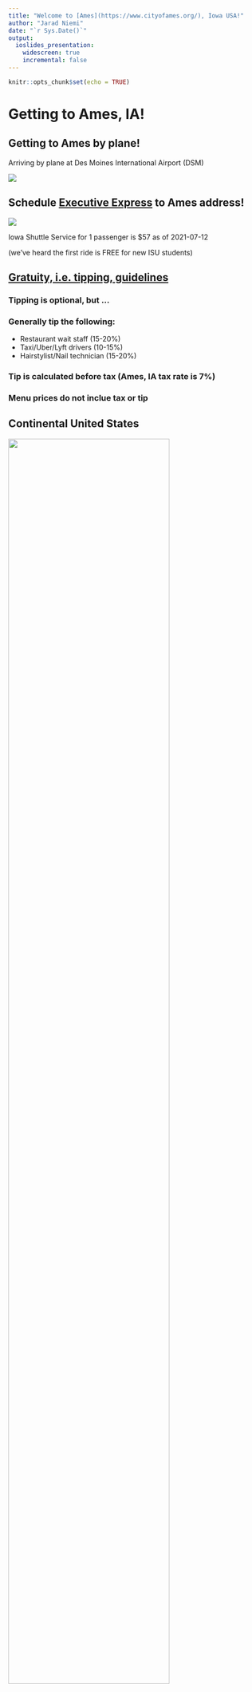 ```yaml
---
title: "Welcome to [Ames](https://www.cityofames.org/), Iowa USA!"
author: "Jarad Niemi"
date: "`r Sys.Date()`"
output: 
  ioslides_presentation:
    widescreen: true
    incremental: false
---
```


```r
knitr::opts_chunk$set(echo = TRUE)
```


# Getting to Ames, IA!

## Getting to Ames by plane!

Arriving by plane at Des Moines International Airport (DSM)

![](figs/dsm.png)

## Schedule [Executive Express](https://www.executiveexpress.biz/shuttle-service) to Ames address!

![](figs/executive_express.png)

Iowa Shuttle Service for 1 passenger is $57 as of 2021-07-12 

(we've heard the first ride is FREE for new ISU students)


## [Gratuity, i.e. tipping, guidelines](https://who13.com/news/gratuity-guidelines-who-to-tip-and-how-much/) 

### Tipping is optional, but ...

### Generally tip the following:

- Restaurant wait staff (15-20%)
- Taxi/Uber/Lyft drivers (10-15%)
- Hairstylist/Nail technician (15-20%)

### Tip is calculated before tax (Ames, IA tax rate is 7%)

### Menu prices do not inclue tax or tip



## Continental United States

![](figs/united-states-map-with-state-names.gif){width=80%}


## Iowa (IA) in Midwest Census Region

![](figs/7408647-regions-of-the-continental-united-states-source-public-domain-national-planning-network-http-www-fhw.jpg){width=80%}


## Iowa in East North Central Climatic Region

![](figs/Map-showing-climatologically-homogeneous-regions-over-continental-United-States.png){width=80%}

## Ames is in Story County, IA

![](figs/iowa-county-map.gif){width=90%}


## Getting to Ames by car

![](figs/usa-road-map.jpg){width=90%}


## Getting to Ames by car

![](figs/iowa_map.gif){width=80%}


## Iowa - [top agricultural producer](https://www.iadg.com/iowa-advantages/target-industries/#:~:text=Value%2DAdded%20Agriculture%20%26%20Food%20Production,soybeans%20and%20red%20meat%20production.)

- largest producer of 

![](figs/corn.jpg){width=24%}
![](figs/eggs.jpg){width=27%}
![](figs/hogs.jpg){width=35%}

- second largest producer of 

![](figs/soybeans.jpg){width=20%}
![](figs/cows.jpg){width=12%}
  
while being [26th in size and 30th in population](https://www.ipl.org/div/stateknow/popchart.html)


## Ames, IA - [one of the best places to live](https://www.amestrib.com/story/news/2020/10/16/ames-ranked-top-15-places-live/3678012001/)

![](figs/bestplaces.jpg){width=100%}


## Getting around Ames by car

![](figs/cytes_ames_map.JPG){width=80%}







## [Getting around Ames by bike](https://www.thinkames.com/wp-content/uploads/2019/07/BikeMapDownloadReady-1.pdf)

![](figs/ames_bike_map.jpg){width=60%}


## [CyRide](https://www.cyride.com/) (bus, [free for ISU students](https://www.cyride.com/fares/fares))

![](figs/CyRide.jpg){width=90%}




## [Getting a drivers license or Iowa ID](https://iowadot.gov/mvd/driverslicense/new-iowa-residents)

![](figs/ames_dmv.JPG){width=100%}

[Foreign Born Citizens Resources](https://iowadot.gov/mvd/driverslicense/New-Iowan-Immigrant-and-Refugee-Resources)





## [Vehicle Registration](https://iowadot.gov/mvd/vehicleregistration/plates)

![](figs/license_plates.jpg){width=100%}


## Learning to drive

??




## [Register to vote](https://sos.iowa.gov/elections/voterinformation/voterregistration.html)

![](figs/register_to_vote.jpg){width=100%}



## Where to live

- Geographically
  - Anywhere in Ames
    - North of Bloomington Rd is Gilbert School District
- Type of accommodations
  - [University housing](https://www.housing.iastate.edu/halls-and-apartments/)
  - Apartment complex
  - House rental
  - Home purchase


## Where to live - geographically

![](figs/cytes_ames_map.JPG){width=80%}


## [University Housing](https://www.housing.iastate.edu/halls-and-apartments/)

![](figs/university_housing.jpg){width=70%}


## Apartment/House Search

- [Iowa Housing Search](https://iowahousingsearch.org/)

- [apartments.com](https://www.apartments.com/ames-ia/)
- [zillow.com](https://www.zillow.com/ames-ia/apartments/)
- [apartmentfinder.com](https://www.apartmentfinder.com/Iowa/Ames-Apartments)

- [Hunziker Property Management](https://www.hunziker.com/)

(no recommendations or endorsements are being made)



## [Rent Smart Ames](https://www.cityofames.org/living/rent-smart-ames)

![](figs/rent_smart_ames.jpg){width=100%}


## Rental Quirks in Ames

- University housing has strict move-in/move-out dates
- Other rental agreements run Aug 1 to July 31
- other ???




## Utilities


- Required
  - [Natural gas](https://www.alliantenergy.com/)
  - [Electricity/Water/Sewer](https://www.cityofames.org/government/departments-divisions-i-z/utilities-and-parking-tickets/municipal-utilities-online-customer-service)
  - [Garbage/Recycling/Compost](https://www.cityofames.org/government/departments-divisions-i-z/resource-recovery-system/licensed-area-haulers)
- Optional
  - Cell phones
  - Internet





## Natural gas from [Alliant Energy](https://www.alliantenergy.com/)

[Start service](https://www.alliantenergy.com/CustomerService/AlliantEnergyService/StartorStopService)

- Furnace/heat
- Hot water
- Gas stoves and ovens
- Fireplaces
- Laundry dryers


## [City of Ames Electric](https://www.cityofames.org/government/departments-divisions-a-h/electric/electric-utility-service)

[Start service](https://www.cityofames.org/government/departments-divisions-i-z/utilities-and-parking-tickets/municipal-utilities-online-customer-service)

![](figs/ames_power_plant.jpg){width=90%}

1 of 3 power plants in the world that burn garbage to produce electricity


## Garbage/Recycling/Compost

### [Garbage collectors](https://www.cityofames.org/government/departments-divisions-i-z/resource-recovery-system/licensed-area-haulers)

Do not put glass or food waste in garbage. 
[Metal gets extracted by magnets.](https://www.cityofames.org/government/departments-divisions-i-z/resource-recovery-system)

### [Glass/can recycling](https://www.cityofames.org/government/departments-divisions-i-z/resource-recovery-system/glass-recycling)

- [Iowa has 5 cent bottle/can deposit](https://www.iowadnr.gov/Environmental-Protection/Land-Quality/Waste-Planning-Recycling/Bottle-Deposit-Law)
- [Redemption only available in Nevada, IA](https://www.iowadnr.gov/Portals/idnr/uploads/forms/5421215.pdf)???


### [Recycling collectors](https://www.cityofames.org/government/departments-divisions-i-z/resource-recovery-system/recycling-in-ames-and-story-county)

My understanding is most recycled materials are trucked to Des Moines and then
sent by rail out of state. 

### [Compost](https://www.cityofames.org/government/departments-divisions-i-z/resource-recovery-system/food-waste-diversion)

Free to do it yourself 



## Cell phones

[Cell phone coverage](https://coveragecritic.com/coverage-model/best-cell-phone-coverage-plans-in-ames-ia/): 

![](figs/cellphone_coverage.jpg){width=100%}


## Internet

- [DSL from Century Link](https://www.centurylink.com/)
- [Cable from Mediacom](https://www.mediacomcable.com/)
- [Fiber from Metronet](https://www.metronetinc.com/)




## Shopping, e.g. groceries

- [Farmer's Market](http://www.amesmainstreetfarmersmarket.com/)
- [Wheatsfield Co-op](https://www.wheatsfield.coop/) - [become a member ($100)](https://www.wheatsfield.coop/member-owner/)
- [HyVee](https://www.hy-vee.com/) - employee owned
- [Fareway](https://www.fareway.com/), [Aldi](https://www.aldi.us/)
- [Target](https://www.target.com/), [Wal-Mart](https://www.walmart.com/)

- Ames Asia Market West (west Ames)
- Ames Asian Market (north Ames)
- Asia Foods Store (downtown)


## Used furniture

- [Goodwill of Central Iowa](https://www.dmgoodwill.org/location/ames/)
- [Overflow Thrift Store](https://www.overflowthriftstore.org/)
- [Habitat Store](https://goo.gl/maps/4zhEgyusENqXm8k1A)
- Garage sales or online marketplaces


## News

- [Iowa State Daily](https://www.iowastatedaily.com/)
- [Ames Tribune](https://www.amestrib.com/)
- [Des Moines Register](https://www.desmoinesregister.com/)



## What to do in Ames - Summer


- [Furman Aquatic Center](https://www.cityofames.org/Home/Components/FacilityDirectory/FacilityDirectory/54/471?npage=2)
- [Reiman Gardens](https://www.reimangardens.com/)
- [City Parks](https://www.cityofames.org/government/departments-divisions-i-z/parks-recreation/park-system)
- [Ada Hayden Heritage Park Lake](https://www.cityofames.org/Home/Components/FacilityDirectory/FacilityDirectory/2/471)
- [Peterson Pits](https://www.mycountyparks.com/county/story/Park/Peterson-Park.aspx)
- 
- [Ledges State Park](https://www.iowadnr.gov/Places-to-Go/State-Parks/Iowa-State-Parks/Ledges-State-Park)


## [Furman Aquatic Center](https://www.cityofames.org/Home/Components/FacilityDirectory/FacilityDirectory/54/471?npage=2) - ($6/day for ISU Student)

![](figs/furman.jpg){width=100%}


## [Reiman Gardens](https://www.reimangardens.com/) - (free for ISU students)

![](figs/reiman.jpg){width=70%}


## [Reiman Gardens](https://www.reimangardens.com/) - World's largest gnome

![](figs/gnome.jpg){width=70%}


## [Ada Hayden Heritage Park Lake](https://www.cityofames.org/Home/Components/FacilityDirectory/FacilityDirectory/2/471)

![](figs/ada_hayden.jpg){width=70%}

## [Ada Hayden Heritage Park Lake](https://www.cityofames.org/Home/Components/FacilityDirectory/FacilityDirectory/2/471)

![](figs/ada_hayden_map.png){width=50%}

## Ames weather - temperature/precipitation

![](figs/ames_temperature.JPG){width=100%}

## Ames weather - winters

![](figs/ames_snow.jpg){width=90%}


## [Snow emergency routes](https://www.cityofames.org/government/departments-divisions-i-z/public-works/operations/snow-ordinance-and-removal)

![](figs/snow_removal.jpg){width=90%}


## Thunderstorms/tornados/derecho

![](figs/derecho.jpg){width=90%}




## [Story County Severe Weather Alert](https://www.storycountyiowa.gov/1155/Story-County-Iowa-Alerts)

- [Opt-In to Receive Severe Weather Alerts on your phone](https://www.storycountyiowa.gov/1155/Story-County-Iowa-Alerts)
- [siren test first Wednesday of every month at 10am](https://www.cityofames.org/Home/Components/Calendar/Event/8898/31)
- [Tornado Watch < Tornado Warning](https://www.weather.gov/safety/tornado-ww)



## What to do in Ames - All year

- [Ames Public Library](https://www.amespubliclibrary.org/)
- [Ames History Museum](https://ameshistory.org/)
- [Octagon Center for the Arts](https://octagonarts.org/)
- [Perfect Games](http://perfectgamesinc.com/PG/index.php/en/)
- [Seven Oaks Recreation](https://sevenoaksrec.com/)

- [Ames Community Theater](https://www.actorsinc.org/)
- [Iowa State Center](https://www.center.iastate.edu/events/)

- [Torrent Brewing Company](http://torrentbrewingco.com/), [Alluvial Brewing](https://www.alluvialbrewing.com/)
- [Prairie Moon Winery](https://prairiemoonwinery.com/)



## [Ames Parks and Recreation](https://www.cityofames.org/government/departments-divisions-i-z/parks-recreation)


![](figs/ames_park_and_rec_program.jpg){width=40%}



## [Seven Oaks Recreation](https://sevenoaksrec.com/)

![](figs/seven_oaks.png){width=100%}

# Questions?

## Slides online

all orientation slides are available at 

https://isustatistics.github.io/grad_orientation/

these slides are available at

https://isustatistics.github.io/grad_orientation/ames.html

provide updates by generating a pull request at 

https://github.com/isustatistics/grad_orientation

